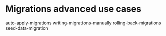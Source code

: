 
Migrations advanced use cases
=============================

auto-apply-migrations writing-migrations-manually
rolling-back-migrations seed-data-migration
